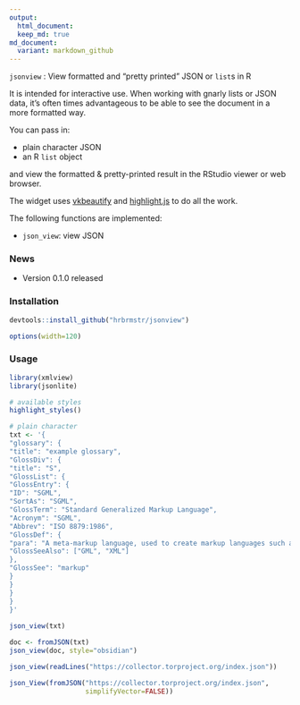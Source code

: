```yaml
---
output:
  html_document:
  keep_md: true
md_document:
  variant: markdown_github
---
```


`jsonview` : View formatted and "pretty printed" JSON or `list`s in R

It is intended for interactive use. When working with gnarly lists or JSON data, it's often times advantageous to be able to see the document in a more formatted way.

You can pass in:

- plain character JSON
- an R `list` object

and view the formatted & pretty-printed result in the RStudio viewer or web browser.

The widget uses  [vkbeautify](http://www.eslinstructor.net/vkbeautify/) and [highlight.js](https://highlightjs.org)  to do all the work.

The following functions are implemented:

- `json_view`: view JSON

### News

- Version 0.1.0 released

### Installation

```r
devtools::install_github("hrbrmstr/jsonview")
```

```r
options(width=120)
```

### Usage

```r
library(xmlview)
library(jsonlite)

# available styles
highlight_styles()

# plain character
txt <- '{
"glossary": {
"title": "example glossary",
"GlossDiv": {
"title": "S",
"GlossList": {
"GlossEntry": {
"ID": "SGML",
"SortAs": "SGML",
"GlossTerm": "Standard Generalized Markup Language",
"Acronym": "SGML",
"Abbrev": "ISO 8879:1986",
"GlossDef": {
"para": "A meta-markup language, used to create markup languages such as DocBook.",
"GlossSeeAlso": ["GML", "XML"]
},
"GlossSee": "markup"
}
}
}
}
}'
  
json_view(txt)

doc <- fromJSON(txt)
json_view(doc, style="obsidian")

json_view(readLines("https://collector.torproject.org/index.json"))

json_View(fromJSON("https://collector.torproject.org/index.json",
                   simplifyVector=FALSE))
```
